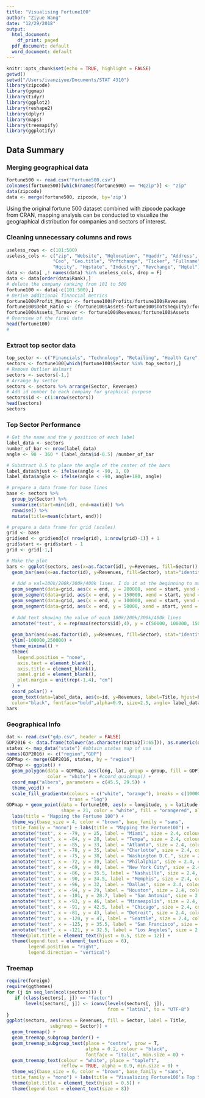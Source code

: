 ```yaml
---
title: "Visualising Fortune100"
author: "Ziyue Wang"
date: "12/29/2018"
output:
  html_document:
    df_print: paged
  pdf_document: default
  word_document: default
---
```


```r
knitr::opts_chunk$set(echo = TRUE, highlight = FALSE)
getwd()
setwd("/Users/ivanziyue/Documents/STAT 4310")
library(zipcode)
library(ggmap)
library(tidyr)
library(ggplot2)
library(reshape2)
library(dplyr)
library(maps)
library(treemapify)
library(ggplotify)
```

## Data Summary
### Merging geographical data
```r
fortune500 <- read.csv("Fortune500.csv")
colnames(fortune500)[which(names(fortune500) == "Hqzip")] <- "zip"
data(zipcode)
data <- merge(fortune500, zipcode, by='zip')
```
Using the original fortune 500 dataset combined with zipcode package from CRAN, mapping analysis can be conducted to visualize the geographical distribution for companies and sectors of interest. 

### Cleaning unnecessary columns and rows
```r
useless_rows <- c(101:500)
useless_cols <- c("zip", "Website", "Hqlocation", "Hqaddr", "Address",
                 "Ceo", "Ceo.title", "Prftchange", "Ticker", "Fullname",
                 "Hqcity", "Hqstate", "Industry", "Revchange", "Hqtel")
data <- data[ ,! names(data) %in% useless_cols, drop = F]
data <- data[order(data$Rank),]
# delete the company ranking from 101 to 500
fortune100 <- data[-c(101:500),] 
# Derive additional financial metrics
fortune100$Profit_Margin <- fortune100$Profits/fortune100$Revenues 
fortune100$Debt_Ratio <- (fortune100$Assets-fortune100$Totshequity)/fortune100$Assets
fortune100$Assets_Turnover <- fortune100$Revenues/fortune100$Assets
# Overview of the final data
head(fortune100)
# 
```
### Extract top sector data
```r
top_sector <- c("Financials", "Technology", "Retailing", "Health Care", "Energy")
sectors <- fortune100[which(fortune100$Sector %in% top_sector),]
# Remove Outlier Walmart
sectors <- sectors[-1,]
# Arrange by sector
sectors <- sectors %>% arrange(Sector, Revenues)
# Add id number to each company for graphical purpose
sectors$id <- c(1:nrow(sectors))
head(sectors)
sectors
```
### Top Sector Performance
```r
# Get the name and the y position of each label
label_data <- sectors
number_of_bar <- nrow(label_data)
angle <- 90 - 360 * (label_data$id-0.5) /number_of_bar   

# Substract 0.5 to place the angle of the center of the bars 
label_data$hjust <- ifelse(angle < -90, 1, 0)
label_data$angle <- ifelse(angle < -90, angle+180, angle)

# prepare a data frame for base lines
base <- sectors %>% 
  group_by(Sector) %>% 
  summarize(start=min(id), end=max(id)) %>% 
  rowwise() %>% 
  mutate(title=mean(c(start, end)))

# prepare a data frame for grid (scales)
grid <- base
grid$end <- grid$end[c( nrow(grid), 1:nrow(grid)-1)] + 1
grid$start <- grid$start - 1
grid <- grid[-1,]

# Make the plot
bars <- ggplot(sectors, aes(x=as.factor(id), y=Revenues, fill=Sector)) +  
  geom_bar(aes(x=as.factor(id), y=Revenues, fill=Sector), stat="identity", alpha=1) +
  
  # Add a val=100k/200k/300k/400k lines. I do it at the beginning to make sur barplots are OVER it.
  geom_segment(data=grid, aes(x = end, y = 200000, xend = start, yend = 200000), colour = "grey", alpha=1, size=0.3 , inherit.aes = FALSE ) +
  geom_segment(data=grid, aes(x = end, y = 150000, xend = start, yend = 150000), colour = "grey", alpha=1, size=0.3 , inherit.aes = FALSE ) +
  geom_segment(data=grid, aes(x = end, y = 100000, xend = start, yend = 100000), colour = "grey", alpha=1, size=0.3 , inherit.aes = FALSE ) +
  geom_segment(data=grid, aes(x = end, y = 50000, xend = start, yend = 50000), colour = "grey", alpha=1, size=0.3 , inherit.aes = FALSE ) +
  
  # Add text showing the value of each 100k/200k/300k/400k lines
  annotate("text", x = rep(max(sectors$id),4), y = c(50000, 100000, 150000, 200000), label = c("50k", "100k", "150k", "200k") , color="grey", size=3 , angle=0, fontface="bold", hjust=1) +
  
  geom_bar(aes(x=as.factor(id), y=Revenues, fill=Sector), stat="identity", alpha=0.5) +
  ylim(-100000,250000) +
  theme_minimal() +
  theme(
    legend.position = "none",
    axis.text = element_blank(),
    axis.title = element_blank(),
    panel.grid = element_blank(),
    plot.margin = unit(rep(-1,4), "cm") 
  ) +
  coord_polar() + 
  geom_text(data=label_data, aes(x=id, y=Revenues, label=Title, hjust=hjust), 
  color="black", fontface="bold",alpha=0.9, size=2.5, angle= label_data$angle, inherit.aes = FALSE) 
bars
```
### Geographical Info
```R
dat <- read.csv("gdp.csv", header = FALSE)
GDP2016 <- data.frame(tolower(as.character(dat$V2[7:65])), as.numeric(dat$V22[7:65]), stringsAsFactors=FALSE)
states <- map_data("state") #obtain states map of usa
names(GDP2016) <- c("region","GDP")
GDPMap <- merge(GDP2016, states, by = "region")
GDPmap <- ggplot() + 
  geom_polygon(data = GDPMap, aes(long, lat, group = group, fill = GDP), 
               color = "white") + #coord_quickmap() + 
  coord_map("albers", parameters = c(45.5, 29.5)) +
  theme_void() + 
  scale_fill_gradientn(colours = c("white", "orange"), breaks = c(100000, 500000, 2500000), 
                       trans = "log") 
GDPmap + geom_point(data = fortune100, aes(x = longitude, y = latitude, size = Revenues), 
                    shape = 21, color = "white", fill = "orangered", alpha=0.6) +
  labs(title = "Mapping the Fortune 100") +
  theme_wsj(base_size = 4, color = "brown", base_family = "sans",
  title_family = "mono") + labs(title = "Mapping the Fortune100") + 
  annotate("text", x = -79, y = 25, label = "Miami", size = 2.4, colour = "slategrey") +
  annotate("text", x = -84, y = 28, label = "Tempa", size = 2.4, colour = "slategrey") +
  annotate("text", x = -85, y = 33, label = "Atlanta", size = 2.4, colour = "slategrey") +
  annotate("text", x = -78, y = 35, label = "Charlotte", size = 2.4, colour = "slategrey") +
  annotate("text", x = -75, y = 38, label = "Washington D.C.", size = 2.4, colour = "slategrey") +
  annotate("text", x = -72, y = 39, label = "Philalphia", size = 2.4, colour = "slategrey") +
  annotate("text", x = -69, y = 40, label = "New York City", size = 2.4, colour = "slategrey") +
  annotate("text", x = -86, y = 35.5, label = "Nashville", size = 2.4, colour = "slategrey") +
  annotate("text", x = -90, y = 34.5, label = "Memphis", size = 2.4, colour = "slategrey") +
  annotate("text", x = -96, y = 32, label = "Dallas", size = 2.4, colour = "slategrey") +
  annotate("text", x = -94, y = 29, label = "Houston", size = 2.4, colour = "slategrey") +
  annotate("text", x = -101, y = 28.7, label = "San Antonio", size = 2.4, colour = "slategrey") +
  annotate("text", x = -93, y = 46, label = "Minneapolis", size = 2.4, colour = "slategrey") +
  annotate("text", x = -91, y = 42.5, label = "Chicago", size = 2.4, colour = "slategrey") +
  annotate("text", x = -81, y = 43, label = "Detroit", size = 2.4, colour = "slategrey") +
  annotate("text", x = -120, y = 47, label = "Seattle", size = 2.4, colour = "slategrey") +
  annotate("text", x = -125, y = 35.5, label = "San Francisco", size = 2.4, colour = "slategrey") +
  annotate("text", x = -121, y = 32.5, label = "Los Angeles", size = 2.4, colour = "slategrey") +
  theme(plot.title = element_text(hjust = 0.5, size = 12)) +
  theme(legend.text = element_text(size = 6), 
        legend.position = "right",
        legend.direction = "vertical")
```
### Treemap
```r
require(foreign)
require(ggthemes)
for (j in seq_len(ncol(sectors))) {
   if (class(sectors[, j]) == "factor")
       levels(sectors[, j]) <- iconv(levels(sectors[, j]), 
                                     from = "latin1", to = "UTF-8")
}
ggplot(sectors, aes(area = Revenues, fill = Sector, label = Title,
                subgroup = Sector)) +
  geom_treemap() +
  geom_treemap_subgroup_border() +
  geom_treemap_subgroup_text(place = "centre", grow = T, 
                             alpha = 0.2, colour = "black", 
                             fontface = "italic", min.size = 0) +
  geom_treemap_text(colour = "white", place = "topleft", 
                    reflow = TRUE, alpha = 0.9, min.size = 0) +
  theme_wsj(base_size = 6, color = "brown", base_family = "sans",
  title_family = "mono") + labs(title = "Visualizing Fortune100's Top Sectors") +
  theme(plot.title = element_text(hjust = 0.5)) +
  theme(legend.text = element_text(size = 8))  
```
